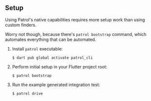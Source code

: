 ## Setup

Using Patrol's native capabilities requires more setup work than using custom
finders.

Worry not though, because there's `patrol bootstrap` command, which automates
everything that can be automated.

1. Install `patrol` executable:

   ```console
   $ dart pub global activate patrol_cli
   ```

2. Perform initial setup in your Flutter project root:

   ```console
   $ patrol bootstrap
   ```

3. Run the example generated integration test:
   ```console
   $ patrol drive
   ```
